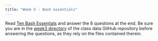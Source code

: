 ```yaml
---
title: "Week 5 - Bash essentials"
---
```


Read [Ten Bash Essentials](bash-essentials.qmd) and answer the 8 questions at the end. Be sure you are in the [week3 directory](https://github.com/UCSB-Library-Research-Data-Services/bren-meds213-spring-2024-class-data/tree/main/week3) of the class data GitHub repository before answering the questions, as they rely on the files contained therein.
